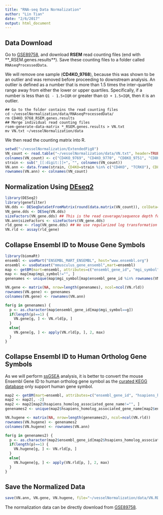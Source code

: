 ```yaml
---
title: "RNA-seq Data Normalization"
author: "Lin Tian"
date: "2/6/2017"
output: html_document
---
```


## Data Download

Go to [GSE89758](https://www.ncbi.nlm.nih.gov/geo/query/acc.cgi?acc=GSE89758), and download **RSEM** read counting files (end with **_RSEM.genes.results**). Save these counting files to a folder called `RNAseqProcessedData`.

We will remove one sample (**CD4KO_9768**), because this was shown to be an outlier and was removed before proceeding to downstream analysis. An outlier is defined as a number that is more than 1.5 times the inter-quartile range away from either the lower or upper quartiles. Speciﬁcally, if a number is less than `Q1 - 1.5×IQR` or greater than `Q3 + 1.5×IQR`, then it is an outlier.

```
## Go to the folder contains the read counting files
cd ~/vesselNormalization/data/RNAseqProcessedData/
rm CD4KO_9768_RSEM.genes.results
## Merge individual read counting files
rsem-generate-data-matrix *_RSEM.genes.results > VN.txt
mv VN.txt ~/vesselNormalization/data
```

We then read the counting matrix into R.

```r
setwd("~/vesselNormalization/ExtendedFig8")
VN_count <- read.table("~/vesselNormalization/data/VN.txt", header=TRUE, sep="\t", row.names=1)
colnames(VN_count) <- c("CD4KO_9769", "CD4KO_9770", "CD8KO_9751", "CD8KO_9752", "CD8KO_9753", "TCRKO_9765", "TCRKO_9766", "TCRKO_9767", "Tie2Cre_9501", "Tie2Cre_9502", "Tie2Cre_9504", "Tie2Cre_H2Abf_9576", "Tie2Cre_H2Abf_9582", "Tie2Cre_H2Abf_9583", "Tie2Cre_H2Abf_9589", "WT_9748", "WT_9749", "WT_9771", "WT_9772")
strain <- sub("_[[:digit:]]+", "", colnames(VN_count))
VN.ann <- data.frame(strain, CD4KO=strain %in% c("CD4KO", "TCRKO"), CD8KO=strain %in% c("CD8KO", "TCRKO"), CD4TActivity=!(strain %in% c("CD4KO", "TCRKO", "Tie2Cre_H2Abf")))
rownames(VN.ann) <- colnames(VN_count)
```

## Normalization Using [DEseq2](https://bioconductor.org/packages/release/bioc/html/DESeq2.html)

```r
library(DESeq2)
library(genefilter)
VN.dds <- DESeqDataSetFromMatrix(round(data.matrix(VN_count)), colData=VN.ann, design=~ CD4TActivity)
VN_gene.dds <- DESeq(VN.dds)
sizeFactors(VN_gene.dds) ## This is the read coverage/sequence depth for each sample
VN.ann$sizeFactors <- sizeFactors(VN_gene.dds)
rld_gene <- rlog(VN_gene.dds) ## We use regularized log transformation (rld)
VN.rld <- assay(rld_gene)
```

## Collapse Ensembl ID to Mouse Gene Symbols

```r
library(biomaRt)
ensembl <- useMart("ENSEMBL_MART_ENSEMBL", host="www.ensembl.org")
ensembl <- useDataset("mmusculus_gene_ensembl",mart=ensembl)
map <- getBM(mart=ensembl, attributes=c("ensembl_gene_id", "mgi_symbol"), filters="ensembl_gene_id", values=rownames(VN.rld))
map <- map[map$mgi_symbol!="", ]
genenames <- unique(map$mgi_symbol[map$ensembl_gene_id %in% rownames(VN.rld)])

VN.gene <- matrix(NA, nrow=length(genenames), ncol=ncol(VN.rld))
rownames(VN.gene) <- genenames
colnames(VN.gene) <- rownames(VN.ann)

for(g in genenames) {
  p <- as.character(map$ensembl_gene_id[map$mgi_symbol==g])
  if(length(p)==1) {
    VN.gene[g, ] <- VN.rld[p, ]
  }
  else{
    VN.gene[g, ] <- apply(VN.rld[p, ], 2, max)
  }
}
```

## Collapse Ensembl ID to Human Ortholog Gene Symbols

As we will perform [ssGSEA](http://www.nature.com/nature/journal/v462/n7269/full/nature08460.html) analysis, it is better to convert the mouse Ensembl Gene ID to human ortholog gene symbol as the [curated KEGG database](http://software.broadinstitute.org/gsea/msigdb/collections.jsp) only support human gene symbol.

```r
map2 <- getBM(mart=ensembl, attributes=c("ensembl_gene_id", "hsapiens_homolog_ensembl_gene", "hsapiens_homolog_associated_gene_name"), filters="ensembl_gene_id", values=rownames(VN.rld))
map2 <- map2[, -2]
map2 <- map2[map2$hsapiens_homolog_associated_gene_name!="", ]
genenames2 <- unique(map2$hsapiens_homolog_associated_gene_name[map2$ensembl_gene_id %in% rownames(VN.rld)])

VN.hugene <- matrix(NA, nrow=length(genenames2), ncol=ncol(VN.rld))
rownames(VN.hugene) <- genenames2
colnames(VN.hugene) <- rownames(VN.ann)

for(g in genenames2) {
  p <- as.character(map2$ensembl_gene_id[map2$hsapiens_homolog_associated_gene_name==g])
  if(length(p)==1) {
    VN.hugene[g, ] <- VN.rld[p, ]
  }
  else{
    VN.hugene[g, ] <- apply(VN.rld[p, ], 2, max)
  }
}
```

## Save the Normalized Data

```r
save(VN.ann, VN.gene, VN.hugene, file="~/vesselNormalization/data/VN.RData")
```

The normalization data can be directly download from [GSE89758](https://www.ncbi.nlm.nih.gov/geo/query/acc.cgi?acc=GSE89758).
